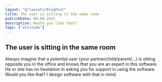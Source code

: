 ```yaml
---
layout: "@/layouts/BlogPost"
title: The user is sitting in the same room
publishDate: 08.08.2022
description: Would you like that?
tags: ["attitude"]
---
```

## The user is sitting in the same room

Always imagine that a potential user (your partner/child/parent/...) is sitting opposite you in the office and knows that you are an expert in this software. 
He or she has no hesitation in asking you for support in using the software. Would you like that? I design software with that in mind.